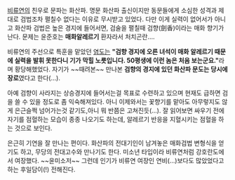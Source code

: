 [[비류연]]의 친우로 문파는 화산파. 명문 화산파 출신이지만 동문들에게 소심한 성격과 제대로 검법조차 펼칠수 없다는 이유로 무시받고 있었다. 다만 이게 실력이 없어서가 아니고 화산파 검법은 높은 경지에 들어서면, 검술을 펼칠때 검향(劍香)이라는 매화 향기가 난다.  문제는 윤준호는 '''매화알레르기''' 환자라서 처치곤란….

비류연의 주선으로 특훈을 맡았던 [[염도]]는 ''' "검향 경지에 오른 녀석이 매화 알레르기 때문에 실력을 발휘 못한다니 기가 막힐 노릇입니다. 50평생에 이런 놈은 처음 보는군요." '''라며 황당해했었다. 자기가 ~~때려본~~ 만나본 '''검향의 경지에 있던 화산파 문도는 당시에 장로'''였다고 한다(…).

아예 검향이 사라지는 상승경지에 들어서는걸 목표로 수련하고 있으며 현재도 급하면 검을 쓸 수 있을 정도로 좀 익숙해져있다. 아니 이제와서는 꽃향기를 맡아도 아무렇지도 않게 은근슬쩍 넘어가는것 같기도,아니 뭐 반쯤은 고쳐진듯(…). 잘 읽어보면 싸우기 전에 자기를 점혈하는 모습이 종종 나오기도 하는데, 알레르기 반응을 지혈시키는 점혈을 하는 것으로 보인다.

은근히 기연을 잘 만나는 편이다. 화산파의 전대기인이 남겨놓은 매화검법 변형식을 얻기도 하고, 무당의 전대고수와 만나기도 한다. 미소년 타입이라 비류연처럼 강호란도에서 여장했다. ~~윤미소저~~ 그런데 인기가 비류연 여장인 연비(…)보다도 많았었다고 하는 후일담이(!) 전해진다.
